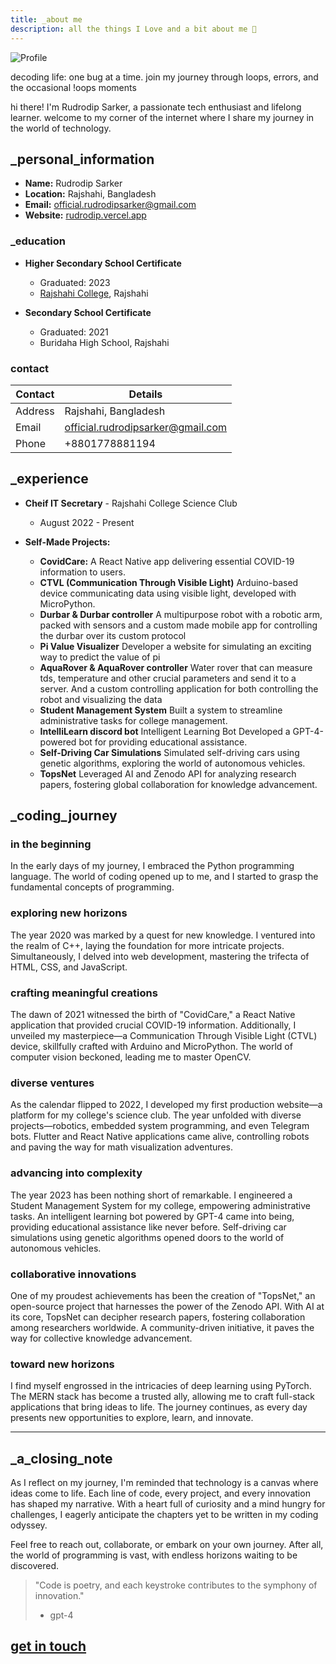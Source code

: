 ```yaml
---
title: _about me
description: all the things I Love and a bit about me 🌟
---
```


![Profile](/assets/bg/aboutme.png)

<Callout>
  decoding life: one bug at a time. join my journey through loops, errors, and the occasional !oops moments
</Callout>

hi there! I'm Rudrodip Sarker, a passionate tech enthusiast and lifelong learner. welcome to my corner of the internet where I share my journey in the world of technology.

## _personal_information

- **Name:** Rudrodip Sarker
- **Location:** Rajshahi, Bangladesh
- **Email:** official.rudrodipsarker@gmail.com
- **Website:** [rudrodip.vercel.app](https://rudrodip.vercel.app)

### _education

- **Higher Secondary School Certificate**
  * Graduated: 2023
  * [Rajshahi College](https://rc.edu.bd), Rajshahi

- **Secondary School Certificate**
  * Graduated: 2021
  * Buridaha High School, Rajshahi

### contact

| Contact  | Details                            |
| -------- | ---------------------------------- |
| Address  | Rajshahi, Bangladesh               |
| Email    | official.rudrodipsarker@gmail.com  |
| Phone    | +8801778881194                     |

## _experience
- **Cheif IT Secretary** - Rajshahi College Science Club
  * August 2022 - Present

- **Self-Made Projects:**
  - **CovidCare:**
  A React Native app delivering essential COVID-19 information to users.
  - **CTVL (Communication Through Visible Light)**
    Arduino-based device communicating data using visible light, developed with MicroPython.
  - **Durbar & Durbar controller** 
    A multipurpose robot with a robotic arm, packed with sensors and a custom made mobile app for controlling the durbar over its custom protocol
  - **Pi Value Visualizer**
    Developer a website for simulating an exciting way to predict the value of pi
  - **AquaRover & AquaRover controller**
    Water rover that can measure tds, temperature and other crucial parameters and send it to a server. And a custom controlling application for both controlling the robot and visualizing the data
  - **Student Management System**
    Built a system to streamline administrative tasks for college management.
  - **IntelliLearn discord bot** Intelligent Learning Bot
  Developed a GPT-4-powered bot for providing educational assistance.
  - **Self-Driving Car Simulations**
  Simulated self-driving cars using genetic algorithms, exploring the world of autonomous vehicles.
  - **TopsNet**
  Leveraged AI and Zenodo API for analyzing research papers, fostering global collaboration for knowledge advancement.

## _coding_journey

### in the beginning
  In the early days of my journey, I embraced the Python programming language. The world of coding opened up to me, and I started to grasp the fundamental concepts of programming.

### exploring new horizons
  The year 2020 was marked by a quest for new knowledge. I ventured into the realm of C++, laying the foundation for more intricate projects. Simultaneously, I delved into web development, mastering the trifecta of HTML, CSS, and JavaScript.

### crafting meaningful creations
  The dawn of 2021 witnessed the birth of "CovidCare," a React Native application that provided crucial COVID-19 information. Additionally, I unveiled my masterpiece—a Communication Through Visible Light (CTVL) device, skillfully crafted with Arduino and MicroPython. The world of computer vision beckoned, leading me to master OpenCV.

### diverse ventures
  As the calendar flipped to 2022, I developed my first production website—a platform for my college's science club. The year unfolded with diverse projects—robotics, embedded system programming, and even Telegram bots. Flutter and React Native applications came alive, controlling robots and paving the way for math visualization adventures.

### advancing into complexity
  The year 2023 has been nothing short of remarkable. I engineered a Student Management System for my college, empowering administrative tasks. An intelligent learning bot powered by GPT-4 came into being, providing educational assistance like never before. Self-driving car simulations using genetic algorithms opened doors to the world of autonomous vehicles.

### collaborative innovations

One of my proudest achievements has been the creation of "TopsNet," an open-source project that harnesses the power of the Zenodo API. With AI at its core, TopsNet can decipher research papers, fostering collaboration among researchers worldwide. A community-driven initiative, it paves the way for collective knowledge advancement.

### toward new horizons

I find myself engrossed in the intricacies of deep learning using PyTorch. The MERN stack has become a trusted ally, allowing me to craft full-stack applications that bring ideas to life. The journey continues, as every day presents new opportunities to explore, learn, and innovate.

---

## _a_closing_note

As I reflect on my journey, I'm reminded that technology is a canvas where ideas come to life. Each line of code, every project, and every innovation has shaped my narrative. With a heart full of curiosity and a mind hungry for challenges, I eagerly anticipate the chapters yet to be written in my coding odyssey.

Feel free to reach out, collaborate, or embark on your own journey. After all, the world of programming is vast, with endless horizons waiting to be discovered.

> "Code is poetry, and each keystroke contributes to the symphony of innovation."
> - gpt-4

## [get in touch](https://rudrodip.vercel.app/#contact)
